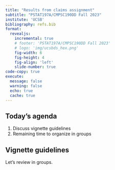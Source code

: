 ---
title: "Results from claims assignment"
subtitle: "PSTAT197A/CMPSC190DD Fall 2023"
institute: 'UCSB'
bibliography: refs.bib
format: 
  revealjs:
    incremental: true
    # footer: 'PSTAT197A/CMPSC190DD Fall 2023'
    # logo: 'img/ucsbds_hex.png'
    fig-width: 6
    fig-height: 4
    fig-align: 'left'
    slide-number: true
code-copy: true
execute:
  message: false
  warning: false
  echo: true
  cache: true
---

## Today's agenda


1.  Discuss vignette guidelines
2.  Remaining time to organize in groups

## Vignette guidelines

Let's review in groups.
